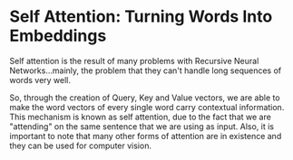 # Self Attention: Turning Words Into Embeddings

Self attention is the result of many problems with Recursive Neural Networks...mainly, the problem that they can't handle long sequences of words very well.

So, through the creation of Query, Key and Value vectors, we are able to make the word vectors of every single word carry contextual information. This mechanism is known as self attention, due to the fact that we are "attending" on the same sentence that we are using as input. Also, it is important to note that many other forms of attention are in existence and they can be used for computer vision.